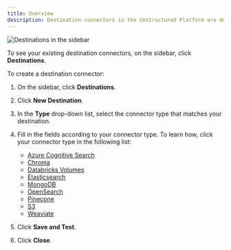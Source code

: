 ```yaml
---
title: Overview
description: Destination connectors in the Unstructured Platform are designed to specify the endpoint for data processed within the platform. These connectors ensure that the transformed and analyzed data is securely and efficiently transferred to a storage system for future use, often to a vector database for tasks that involve high-speed retrieval and advanced data analytics operations.
---
```


![Destinations in the sidebar](/img/platform/Destinations-Sidebar.png)

To see your existing destination connectors, on the sidebar, click **Destinations**.

To create a destination connector:

1. On the sidebar, click **Destinations**.
2. Click **New Destination**.
3. In the **Type** drop-down list, select the connector type that matches your destination.
4. Fill in the fields according to your connector type. To learn how, click your connector type in the following list:

   - [Azure Cognitive Search](/platform/platform-destination-connectors/azure-cognitive-search)
   - [Chroma](/platform/platform-destination-connectors/chroma)
   - [Databricks Volumes](/platform/platform-destination-connectors/databricks)
   - [Elasticsearch](/platform/platform-destination-connectors/elasticsearch)
   - [MongoDB](/platform/platform-destination-connectors/mongodb)
   - [OpenSearch](/platform/platform-destination-connectors/opensearch)
   - [Pinecone](/platform/platform-destination-connectors/pinecone)
   - [S3](/platform/platform-destination-connectors/s3)
   - [Weaviate](/platform/platform-destination-connectors/weaviate)

5. Click **Save and Test**.
6. Click **Close**.